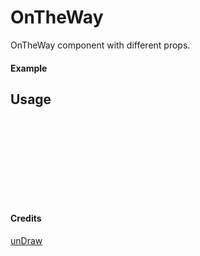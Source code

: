 
<Meta of={OnTheWay} title="unDraw/OnTheWay" />

# OnTheWay

OnTheWay component with different props.

#### Example

<Canvas of={OnTheWay.Primary} />

## Usage

```ts
import { OnTheWay } from "yadl-ui";

const Example = () => {
  return (
      <OnTheWay />
  );
};

export default Example;
```

#### Credits
[unDraw](https://undraw.co/illustrations)
